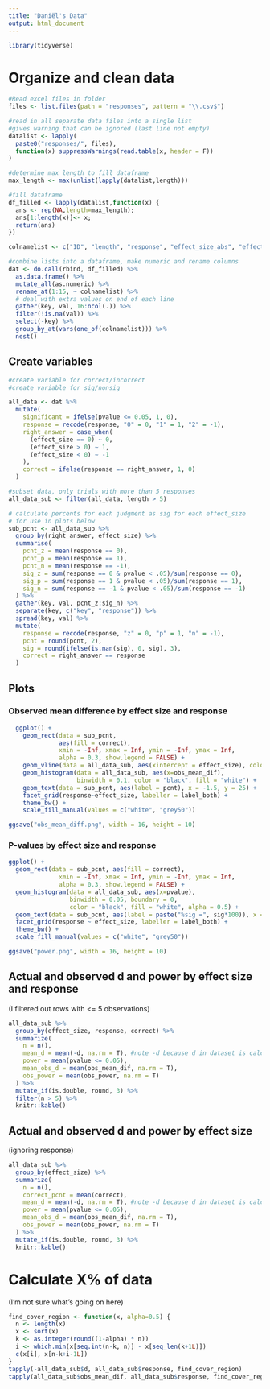 ```yaml
---
title: "Daniël's Data"
output: html_document
---
```


```r
library(tidyverse)
```

# Organize and clean data

```r
#Read excel files in folder
files <- list.files(path = "responses", pattern = "\\.csv$")

#read in all separate data files into a single list
#gives warning that can be ignored (last line not empty)
datalist <- lapply(
  paste0("responses/", files), 
  function(x) suppressWarnings(read.table(x, header = F))
)

#determine max length to fill dataframe
max_length <- max(unlist(lapply(datalist,length)))

#fill dataframe
df_filled <- lapply(datalist,function(x) {
  ans <- rep(NA,length=max_length);
  ans[1:length(x)]<- x;
  return(ans)
})

colnamelist <- c("ID", "length", "response", "effect_size_abs", "effect_size", "true_mean1", "true_mean2", "obs_mean_1", "obs_mean2", "obs_mean_dif", "df", "tvalue", "pvalue", "obs_power", "d")

#combine lists into a dataframe, make numeric and rename columns
dat <- do.call(rbind, df_filled) %>%
  as.data.frame() %>%
  mutate_all(as.numeric) %>%
  rename_at(1:15, ~ colnamelist) %>%
  # deal with extra values on end of each line
  gather(key, val, 16:ncol(.)) %>%
  filter(!is.na(val)) %>%
  select(-key) %>%
  group_by_at(vars(one_of(colnamelist))) %>%
  nest()
```



## Create variables

```r
#create variable for correct/incorrect
#create variable for sig/nonsig

all_data <- dat %>%
  mutate(
    significant = ifelse(pvalue <= 0.05, 1, 0),
    response = recode(response, "0" = 0, "1" = 1, "2" = -1),
    right_answer = case_when( 
      (effect_size == 0) ~ 0,
      (effect_size > 0) ~ 1,
      (effect_size < 0) ~ -1
    ),
    correct = ifelse(response == right_answer, 1, 0)
  )

#subset data, only trials with more than 5 responses
all_data_sub <- filter(all_data, length > 5)
```

```r
# calculate percents for each judgment as sig for each effect_size
# for use in plots below
sub_pcnt <- all_data_sub %>%
  group_by(right_answer, effect_size) %>%
  summarise(
    pcnt_z = mean(response == 0),
    pcnt_p = mean(response == 1),
    pcnt_n = mean(response == -1),
    sig_z = sum(response == 0 & pvalue < .05)/sum(response == 0),
    sig_p = sum(response == 1 & pvalue < .05)/sum(response == 1),
    sig_n = sum(response == -1 & pvalue < .05)/sum(response == -1)
  ) %>%
  gather(key, val, pcnt_z:sig_n) %>%
  separate(key, c("key", "response")) %>%
  spread(key, val) %>%
  mutate(
    response = recode(response, "z" = 0, "p" = 1, "n" = -1),
    pcnt = round(pcnt, 2),
    sig = round(ifelse(is.nan(sig), 0, sig), 3),
    correct = right_answer == response
  )
```

## Plots

### Observed mean difference by effect size and response

```r
  ggplot() +
    geom_rect(data = sub_pcnt,
              aes(fill = correct),
              xmin = -Inf, xmax = Inf, ymin = -Inf, ymax = Inf, 
              alpha = 0.3, show.legend = FALSE) +
    geom_vline(data = all_data_sub, aes(xintercept = effect_size), color = "red") +
    geom_histogram(data = all_data_sub, aes(x=obs_mean_dif), 
                   binwidth = 0.1, color = "black", fill = "white") + 
    geom_text(data = sub_pcnt, aes(label = pcnt), x = -1.5, y = 25) +
    facet_grid(response~effect_size, labeller = label_both) +
    theme_bw() +
    scale_fill_manual(values = c("white", "grey50"))

ggsave("obs_mean_diff.png", width = 16, height = 10)

```

### P-values by effect size and response

```r
ggplot() +
  geom_rect(data = sub_pcnt, aes(fill = correct),
              xmin = -Inf, xmax = Inf, ymin = -Inf, ymax = Inf, 
              alpha = 0.3, show.legend = FALSE) +
  geom_histogram(data = all_data_sub, aes(x=pvalue),
                 binwidth = 0.05, boundary = 0, 
                 color = "black", fill = "white", alpha = 0.5) + 
  geom_text(data = sub_pcnt, aes(label = paste("%sig =", sig*100)), x = .2, y = 50) +
  facet_grid(response ~ effect_size, labeller = label_both) +
  theme_bw() +
  scale_fill_manual(values = c("white", "grey50"))

ggsave("power.png", width = 16, height = 10)
```

## Actual and observed d and power by effect size and response

(I filtered out rows with <= 5 observations)

```r
all_data_sub %>%
  group_by(effect_size, response, correct) %>%
  summarize(
    n = n(),
    mean_d = mean(-d, na.rm = T), #note -d because d in dataset is calculated in opposite diferection!
    power = mean(pvalue <= 0.05), 
    mean_obs_d = mean(obs_mean_dif, na.rm = T), 
    obs_power = mean(obs_power, na.rm = T)
  ) %>%
  mutate_if(is.double, round, 3) %>%
  filter(n > 5) %>%
  knitr::kable()

```

## Actual and observed d and power by effect size

(ignoring response)

```r
all_data_sub %>%
  group_by(effect_size) %>%
  summarize(
    n = n(),
    correct_pcnt = mean(correct),
    mean_d = mean(-d, na.rm = T), #note -d because d in dataset is calculated in opposite diferection!
    power = mean(pvalue <= 0.05), 
    mean_obs_d = mean(obs_mean_dif, na.rm = T), 
    obs_power = mean(obs_power, na.rm = T)
  ) %>%
  mutate_if(is.double, round, 3) %>%
  knitr::kable()

```

# Calculate X% of data

(I'm not sure what's going on here)

```r

find_cover_region <- function(x, alpha=0.5) {
  n <- length(x)
  x <- sort(x)
  k <- as.integer(round((1-alpha) * n))
  i <- which.min(x[seq.int(n-k, n)] - x[seq_len(k+1L)])
  c(x[i], x[n-k+i-1L])
}
tapply(-all_data_sub$d, all_data_sub$response, find_cover_region)
tapply(all_data_sub$obs_mean_dif, all_data_sub$response, find_cover_region)
```